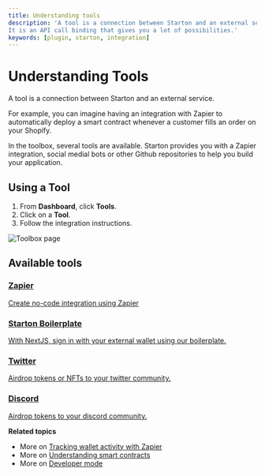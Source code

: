```yaml
---
title: Understanding tools
description: 'A tool is a connection between Starton and an external service.
It is an API call binding that gives you a lot of possibilities.'
keywords: [plugin, starton, integration]
---
```


# Understanding Tools

A tool is a connection between Starton and an external service.

For example, you can imagine having an integration with Zapier to automatically deploy a smart contract whenever a customer fills an order on your Shopify.

In the toolbox, several tools are available. Starton provides you with a Zapier integration, social medial bots or other Github repositories to help you build your application. 


## Using a Tool 

1. From **Dashboard**, click **Tools**.
1. Click on a **Tool**.
1. Follow the integration instructions.

![Toolbox page](src/tools.png)

## Available tools 

<div class="row-is-multiline">

<div class="cards">
<a class="button-card button-card--vertical" href="https://zapier.com/app/login?next=%2Fdeveloper%2Fpublic-invite%2F122867%2Fcc4c6dd705e4216b45be9f004b155131%2F"><h3>Zapier</h3>
<div class="button-card__inner">
<p color="white">Create no-code integration using Zapier</p>
</div>
</a>
</div>

<div class="cards">
<a class="button-card button-card--vertical" href="https://github.com/starton-io/boilerplate-sign-in-with-wallets-next-js"><h3>Starton Boilerplate</h3>
<div class="button-card__inner">
<p>With NextJS, sign in with your external wallet using our boilerplate.</p>
</div>
</a>
</div>

<div class="cards">
<a class="button-card button-card--vertical" href="https://github.com/starton-io/twitter-airdrop-bot"><h3>Twitter</h3>
<div class="button-card__inner">
<p>Airdrop tokens or NFTs to your twitter community.</p>
</div>
</a>
</div>

<div class="cards">
<a class="button-card button-card--vertical" href="https://github.com/starton-io/discord-airdrop-bot"><h3>Discord</h3>
<div class="button-card__inner">
<p>Airdrop tokens to your discord community.</p>
</div>
</a>
</div>
</div>

**Related topics**

-   More on [Tracking wallet activity with Zapier](/Tutorials/track-wallet-activity.md)
-   More on [Understanding smart contracts](/Smart-contract/understanding-smart-contracts.md)
-   More on [Developer mode](/Developer/Discovering-coding-interface.md)
